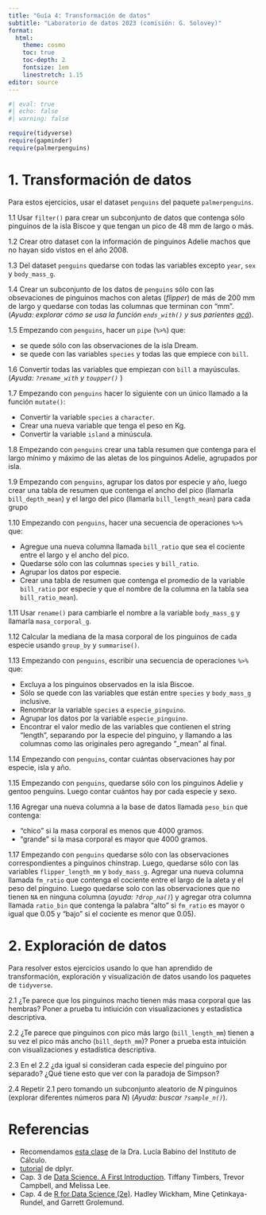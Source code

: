 ```yaml
---
title: "Guía 4: Transformación de datos"
subtitle: "Laboratorio de datos 2023 (comisión: G. Solovey)"
format:
  html: 
    theme: cosmo
    toc: true
    toc-depth: 2
    fontsize: 1em
    linestretch: 1.15
editor: source
---
```



```r
#| eval: true
#| echo: false
#| warning: false

require(tidyverse)
require(gapminder)
require(palmerpenguins)
```

# 1. Transformación de datos

Para estos ejercicios, usar el dataset `penguins` del paquete `palmerpenguins`.


1.1  Usar `filter()` para crear un subconjunto de datos que contenga sólo pinguinos de la isla Biscoe y que tengan un pico de 48 mm de largo o más.

1.2 Crear otro dataset con la información de pinguinos Adelie machos que no hayan sido vistos en el año 2008.

1.3 Del dataset `penguins` quedarse con todas las variables excepto `year`, `sex` y `body_mass_g`. 

1.4 Crear un subconjunto de los datos de `penguins` sólo con las obsevaciones de pinguinos machos con aletas (*flipper*) de más de 200 mm de largo y quedarse con todas las columnas que terminan con "mm". (*Ayuda: explorar cómo se usa la función `ends_with()` y sus parientes [acá](https://tidyselect.r-lib.org/reference/starts_with.html)*).

1.5 Empezando con `penguins`, hacer un `pipe` (`%>%`) que:

* se quede sólo con las observaciones de la isla Dream.
* se quede con las variables `species` y todas las que empiece con `bill`. 

1.6 Convertir todas las variables que empiezan con `bill` a mayúsculas. (*Ayuda: `?rename_with` y `toupper()` *)

1.7 Empezando con `penguins` hacer lo siguiente con un único llamado a la función
`mutate()`:

* Convertir la variable `species` a `character`.
* Crear una nueva variable que tenga el peso en Kg.
* Convertir la variable `island` a minúscula.

1.8 Empezando con `penguins` crear una tabla resumen que contenga para el 
largo mínimo y máximo de las aletas de los pinguinos Adelie, agrupados
por isla. 

1.9 Empezando con `penguins`, agrupar los datos por especie y año, luego crear una tabla de resumen que contenga el ancho del pico (llamarla `bill_depth_mean`) y el largo del pico (llamarla `bill_length_mean`) para cada grupo

1.10 Empezando con `penguins`, hacer una secuencia de operaciones ` %>%` que:

* Agregue una nueva columna llamada `bill_ratio` que sea el cociente entre el largo y el 
ancho del pico.
* Quedarse sólo con las columnas `species` y `bill_ratio`.
* Agrupar los datos por especie.
* Crear una tabla de resumen que contenga el promedio de la variable `bill_ratio` por especie
y que el nombre de la columna en la tabla sea `bill_ratio_mean`).

1.11 Usar `rename()` para cambiarle el nombre a la variable `body_mass_g` y llamarla `masa_corporal_g`.

1.12 Calcular la mediana de la masa corporal de los pinguinos de cada especie usando `group_by` y
`summarise()`.

1.13 Empezando con `penguins`, escribir una secuencia de operaciones ` %>% ` que:

* Excluya a los pinguinos observados en la isla Biscoe.
* Sólo se quede con las variables que están entre `species` y `body_mass_g` inclusive.
* Renombrar la variable `species` a `especie_pinguino`.
* Agrupar los datos por la variable `especie_pinguino`.
* Encontrar el valor medio de las variables que contienen el string “length”, 
separando por la especie del pinguino, y llamando a las columnas como las originales
pero agregando "_mean" al final.


1.14
Empezando con `penguins`, contar cuántas observaciones hay por especie, isla y año.

1.15
Empezando con `penguins`, quedarse sólo con los pinguinos Adelie y gentoo penguins. Luego
contar cuántos hay por cada especie y sexo.

1.16
Agregar una nueva columna a la base de datos llamada `peso_bin` que contenga:

* “chico” si la masa corporal es menos que 4000 gramos.
* “grande” si la masa corporal es mayor que 4000 gramos.

1.17
Empezando con `penguins` quedarse sólo con las observaciones correspondientes a pinguinos
chinstrap. Luego, quedarse sólo con las variables `flipper_length_mm` y `body_mass_g`. 
Agregar una nueva columna llamada `fm_ratio` que contenga el cociente entre el largo de la 
aleta y el peso del pinguino. Luego quedarse solo con las observaciones que no tienen `NA` en 
ninguna columna (*ayuda: `?drop_na()`*) y agregar otra columna llamada `ratio_bin` que contenga
la palabra "alto" si `fm_ratio` es mayor o igual que 0.05 y "bajo" si el cociente es menor
que 0.05).


# 2. Exploración de datos

Para resolver estos ejercicios usando lo que han aprendido de transformación, exploración 
y visualización de datos usando los paquetes de `tidyverse`.

2.1 ¿Te parece que los pinguinos macho tienen más masa corporal que las hembras? Poner a prueba
tu intiuición con visualizaciones y estadística descriptiva.

2.2 ¿Te parece que pinguinos con pico más largo (`bill_length_mm`) tienen a su vez el pico 
más ancho (`bill_depth_mm`)? Poner a prueba esta intuición con visualizaciones y estadística 
descriptiva.

2.3 En el 2.2 ¿da igual si consideran cada especie 
del pinguino por separado? ¿Qué tiene esto que ver con la paradoja de Simpson?

2.4 Repetir 2.1 pero tomando un subconjunto aleatorio de $N$ pinguinos (explorar diferentes 
números para $N$) (*Ayuda: buscar `?sample_n()`*). 


# Referencias

- Recomendamos [esta clase](https://youtube.com/playlist?list=PLYqQ3ecJzraETao-jyb4VMO-5bhhPoX4G&si=1iqsm1a1cRGonO_b) de la Dra. Lucía Babino del Instituto de Cálculo.
- [tutorial](https://allisonhorst.shinyapps.io/dplyr-learnr/#section-welcome) de dplyr.
- Cap. 3 de [Data Science. A First Introduction](https://datasciencebook.ca/). Tiffany Timbers, Trevor Campbell, and Melissa Lee.
- Cap. 4 de [R for Data Science (2e)](https://r4ds.hadley.nz/). Hadley Wickham, Mine Çetinkaya-Rundel, and Garrett Grolemund.

